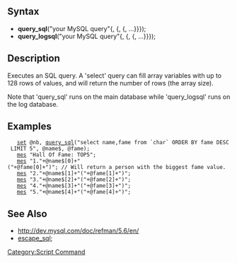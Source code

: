 ==Syntax==
*'''query_sql'''("your MySQL query"{, <array variable>{, <array variable>{, ...}}});
*'''query_logsql'''("your MySQL query"{, <array variable>{, <array variable>{, ...}}});

==Description==
Executes an SQL query. A 'select' query can fill array variables with up 
to 128 rows of values, and will return the number of rows (the array size).

Note that 'query_sql' runs on the main database while 'query_logsql' runs 
on the log database.

==Examples==
    [[set]] @nb, [[query_sql]]("select name,fame from `char` ORDER BY fame DESC LIMIT 5", @name$, @fame);
    [[mes]] "Hall Of Fame: TOP5";
    [[mes]] "1."+@name$[0]+"("+@fame[0]+")"; // Will return a person with the biggest fame value.
    [[mes]] "2."+@name$[1]+"("+@fame[1]+")";
    [[mes]] "3."+@name$[2]+"("+@fame[2]+")";
    [[mes]] "4."+@name$[3]+"("+@fame[3]+")";
    [[mes]] "5."+@name$[4]+"("+@fame[4]+")";

==See Also==
* http://dev.mysql.com/doc/refman/5.6/en/
* [[escape_sql]];

[[Category:Script Command]]